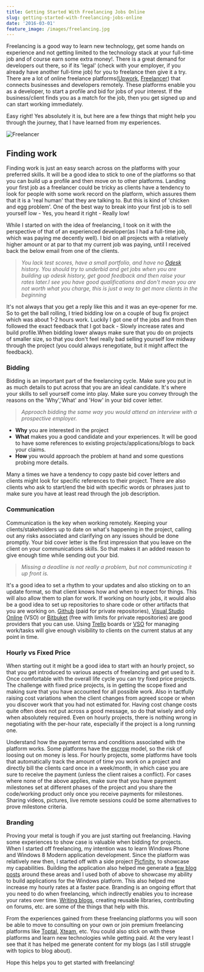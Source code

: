 ```yaml
---
title: Getting Started With Freelancing Jobs Online
slug: getting-started-with-freelancing-jobs-online
date: '2016-03-01'
feature_image: /images/freelancing.jpg
---
```

Freelancing is a good way to learn new technology, get some hands on experience and not getting limited to the technology stack at your full-time job and of course earn some extra money!. There is a great demand for developers out there, so if its 'legal' (check with your employer, if you already have another full-time job) for you to freelance then give it a try. There are a lot of online freelance platforms([Upwork](https://www.upwork.com/), [Freelancer](https://www.freelancer.com/)) that connects businesses and developers remotely. These platforms enable you as a developer, to start a profile and bid for jobs of your interest. If the business/client finds you as a match for the job, then you get signed up and can start working immediately.

Easy right! Yes absolutely it is, but here are a few things that might help you through the journey, that I have learned from my experiences.

![Freelancer](/images/freelancing.jpg)

## **Finding work**

Finding work is just an easy search across on the platforms with your preferred skills. It will be a good idea to stick to one of the platforms so that you can build up a profile and then move on to other platforms. Landing your first job as a freelancer could be tricky as clients have a tendency to look for people with some work record on the platform, which assures them that it is a 'real human' that they are talking to. But this is kind of 'chicken and egg problem'. One of the best way to break into your first job is to sell yourself low - Yes, you heard it right - Really low!

While I started on with the idea of freelancing, I took on it with the perspective of that of an experienced developer(as I had a full-time job, which was paying me decently well). I bid on all projects with a relatively higher amount or at par to that my current job was paying, until I received back the below email from one of the clients.

> _You lack test scores, have a small portfolio, and have no [Odesk](https://www.upwork.com) history. You should try to underbid and get jobs when you are building up odesk history, get good feedback and then raise your rates later.I see you have good qualifications and don't mean you are not worth what you charge, this is just a way to get more clients in the beginning_

It's not always that you get a reply like this and it was an eye-opener for me. So to get the ball rolling, I tried bidding low on a couple of bug fix project which was about 1-2 hours work. Luckily I got one of the jobs and from then followed the exact feedback that I got back - Slowly increase rates and build profile.When bidding lower always make sure that you do on projects of smaller size, so that you don't feel really bad selling yourself low midway through the project (you could always renegotiate, but it might affect the feedback).

### **Bidding**

Bidding is an important part of the freelancing cycle. Make sure you put in as much details to put across that you are an ideal candidate. It's where your skills to sell yourself come into play. Make sure you convey through the reasons on the 'Why','What' and 'How' in your bid cover letter.

> _Approach bidding the same way you would attend an interview with a prospective employer._

-   **Why** you are interested in the project
-   **What** makes you a good candidate and your experiences. It will be good to have some references to existing projects/applications/blogs to back your claims.
-   **How** you would approach the problem at hand and some questions probing more details.

Many a times we have a tendency to copy paste bid cover letters and clients might look for specific references to their project. There are also clients who ask to start/end the bid with specific words or phrases just to make sure you have at least read through the job description.

### **Communication**

Communication is the key when working remotely. Keeping your clients/stakeholders up to date on what's happening in the project, calling out any risks associated and clarifying on any issues should be done promptly. Your bid cover letter is the first impression that you leave on the client on your communications skills. So that makes it an added reason to give enough time while sending out your bid.

> _Missing a deadline is not really a problem, but not communicating it up front is._

It's a good idea to set a rhythm to your updates and also sticking on to an update format, so that client knows how and when to expect for things. This will also allow them to plan for work. If working on hourly jobs, it would also be a good idea to set up repositories to share code or other artifacts that you are working on. [Github](https://github.com) (paid for private repositories), [Visual Studio Online](https://www.visualstudio.com/en-us/products/visual-studio-team-services-vs.aspx) (VSO) or [Bitbuket](https://bitbucket.org) (free with limits for private repositories) are good providers that you can use. Using [Trello](https://trello.com) boards or [VSO](https://www.visualstudio.com/en-us/products/visual-studio-team-services-vs.aspx) for managing work/tasks will give enough visibility to clients on the current status at any point in time.

### **Hourly vs Fixed Price**

When starting out it might be a good idea to start with an hourly project, so that you get introduced to various aspects of freelancing and get used to it. Once comfortable with the overall life cycle you can try fixed price projects. The challenge with fixed price projects, is in getting the scope fixed and making sure that you have accounted for all possible work. Also in tactfully raising cost variations when the client changes from agreed scope or when you discover work that you had not estimated for. Having cost change costs quite often does not put across a good message, so do that wisely and only when absolutely required. Even on hourly projects, there is nothing wrong in negotiating with the per-hour rate, especially if the project is a long running one.

Understand how the payment terms and conditions associated with the platform works. Some platforms have the [escrow](https://en.wikipedia.org/wiki/Escrow) model, so the risk of loosing out on money is less. For hourly projects, some platforms have tools that automatically track the amount of time you work on a project and directly bill the clients card once in a week/month, in which case you are sure to receive the payment (unless the client raises a conflict). For cases where none of the above applies, make sure that you have payment milestones set at different phases of the project and you share the code/working product only once you receive payments for milestones. Sharing videos, pictures, live remote sessions could be some alternatives to prove milestone criteria.

### **Branding**

Proving your metal is tough if you are just starting out freelancing. Having some experiences to show case is valuable when bidding for projects. When I started off freelancing, my intention was to learn Windows Phone and Windows 8 Modern application development. Since the platform was relatively new then, I started off with a side project [Picfinity](https://www.microsoft.com/en-us/store/apps/picfinity/9wzdncrdwxx8), to showcase my capabilities. Building the application also helped me generate a [few blog posts](/tag/500px/) around these areas and I used both of above to showcase my ability to build applications for the Windows platform. This also helped me increase my hourly rates at a faster pace. Branding is an ongoing effort that you need to do when freelancing, which indirectly enables you to increase your rates over time. [Writing blogs](/blog/get-started-with-your-blog/), creating reusable libraries, contributing on forums, etc. are some of the things that help with this.

From the experiences gained from these freelancing platforms you will soon be able to move to consulting on your own or join premium freelancing platforms like [Toptal](https://www.toptal.com), [Xteam](http://x-team.com/), etc. You could also stick on with these platforms and learn new technologies while getting paid. At the very least I see that it has helped me generate content for my blogs (as I still struggle with topics to blog about).

Hope this helps you to get started with freelancing!
